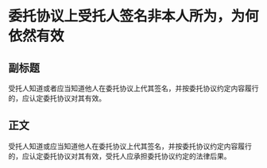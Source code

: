 # 委托协议上受托人签名非本人所为，为何依然有效
## 副标题
受托人知道或者应当知道他人在委托协议上代其签名，并按委托协议约定内容履行的，应认定委托协议对其有效。
## 正文
受托人知道或应当知道他人在委托协议上代其签名，并按委托协议约定内容履行的，应认定委托协议对其有效，受托人应承担委托协议约定的法律后果。